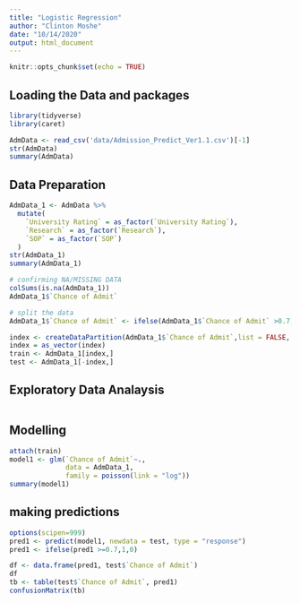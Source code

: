 ```yaml
---
title: "Logistic Regression"
author: "Clinton Moshe"
date: "10/14/2020"
output: html_document
---
```


```r
knitr::opts_chunk$set(echo = TRUE)
```

## Loading the Data and packages

```r
library(tidyverse)
library(caret)

AdmData <- read_csv('data/Admission_Predict_Ver1.1.csv')[-1]
str(AdmData)
summary(AdmData)
```

## Data Preparation

```r
AdmData_1 <- AdmData %>%
  mutate(
    `University Rating` = as_factor(`University Rating`),
    `Research` = as_factor(`Research`),
    `SOP` = as_factor(`SOP`)
  )
str(AdmData_1)
summary(AdmData_1)

# confirming NA/MISSING DATA
colSums(is.na(AdmData_1))
AdmData_1$`Chance of Admit`

# split the data
AdmData_1$`Chance of Admit` <- ifelse(AdmData_1$`Chance of Admit` >0.7,1,0)

index <- createDataPartition(AdmData_1$`Chance of Admit`,list = FALSE, p=0.8)
index = as_vector(index)
train <- AdmData_1[index,]
test <- AdmData_1[-index,]
```

## Exploratory Data Analaysis

```r

```
## Modelling

```r
attach(train)
model1 <- glm(`Chance of Admit`~., 
              data = AdmData_1, 
              family = poisson(link = "log"))
summary(model1)
```

## making predictions

```r
options(scipen=999)
pred1 <- predict(model1, newdata = test, type = "response")
pred1 <- ifelse(pred1 >=0.7,1,0)

df <- data.frame(pred1, test$`Chance of Admit`)
df
tb <- table(test$`Chance of Admit`, pred1)
confusionMatrix(tb)
```

